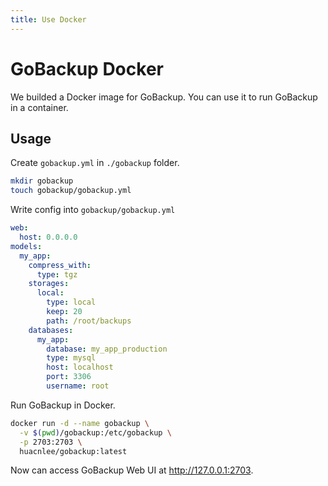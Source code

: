```yaml
---
title: Use Docker
---
```


# GoBackup Docker

We builded a Docker image for GoBackup. You can use it to run GoBackup in a container.

## Usage

Create `gobackup.yml` in `./gobackup` folder.

```bash
mkdir gobackup
touch gobackup/gobackup.yml
```

Write config into `gobackup/gobackup.yml`

```yml
web:
  host: 0.0.0.0
models:
  my_app:
    compress_with:
      type: tgz
    storages:
      local:
        type: local
        keep: 20
        path: /root/backups
    databases:
      my_app:
        database: my_app_production
        type: mysql
        host: localhost
        port: 3306
        username: root
```

Run GoBackup in Docker.

```bash
docker run -d --name gobackup \
  -v $(pwd)/gobackup:/etc/gobackup \
  -p 2703:2703 \
  huacnlee/gobackup:latest
```

Now can access GoBackup Web UI at http://127.0.0.1:2703.
